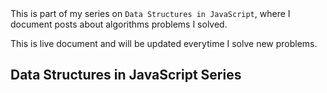 <div class="series">
This is part of my series on <code>Data Structures in JavaScript</code>, where I document posts about algorithms problems I solved.

This is live document and will be updated everytime I solve new problems.

## Data Structures in JavaScript Series

<ul>
  <PostAndDate
    date="2022-02-20"
    title="Stack Data Structure"
    url="/series/data-structures-in-javascript/stack-data-structure"
  />
  <PostAndDate
    date="2022-03-02"
    title="Queue Data Structure"
    url="/series/data-structures-in-javascript/queue-data-structure"
  />
  <PostAndDate
    date="2022-03-04"
    title="Linked List Data Structure"
    url="/series/data-structures-in-javascript/linked-list-data-structure"
  />
</ul>

</div>
